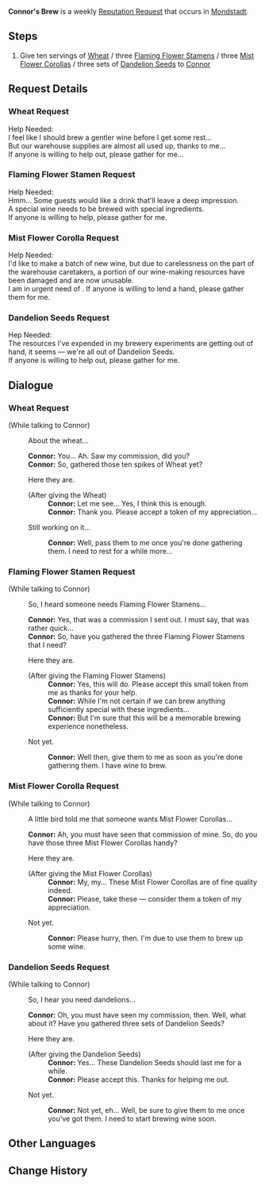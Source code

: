 {{Quest Infobox
|id            = 70702; 70703; 70704; 70705
|image         = NPC Connor Thumb.png
|type          = Request
|region        = Mondstadt
|description   = The [[Dawn Winery]]'s [[Connor]] requires ten servings of [[Wheat]] / three [[Flaming Flower Stamen]]s / three [[Mist Flower Corolla]]s / three sets of [[Dandelion Seed]]s.
|startLocation = [[Dawn Winery]], [[Mondstadt]]
|characters    = Connor; Traveler
|rep           = Mondstadt
|mora          = 20,000
}}
'''Connor's Brew''' is a weekly [[Reputation Request]] that occurs in [[Mondstadt]].

==Steps==
# Give ten servings of [[Wheat]] / three [[Flaming Flower Stamen]]s / three [[Mist Flower Corolla]]s / three sets of [[Dandelion Seed]]s to [[Connor]]

==Request Details==
===Wheat Request===
Help Needed:<br />
I feel like I should brew a gentler wine before I get some rest...<br />
But our warehouse supplies are almost all used up, thanks to me...<br />
If anyone is willing to help out, please gather {{Color|buzzword|ten spikes of Wheat}} for me...

===Flaming Flower Stamen Request===
Help Needed:<br />
Hmm... Some guests would like a drink that'll leave a deep impression.<br />
A special wine needs to be brewed with special ingredients.<br />
If anyone is willing to help, please gather {{Color|buzzword|three Flaming Flower Stamens}} for me.

===Mist Flower Corolla Request===
Help Needed:<br />
I'd like to make a batch of new wine, but due to carelessness on the part of the warehouse caretakers, a portion of our wine-making resources have been damaged and are now unusable.<br />
I am in urgent need of {{Color|buzzword|three Mist Flower Corollas}}. If anyone is willing to lend a hand, please gather them for me.

===Dandelion Seeds Request===
Hep Needed:<br />
The resources I've expended in my brewery experiments are getting out of hand, it seems &mdash; we're all out of Dandelion Seeds.<br />
If anyone is willing to help out, please gather {{Color|buzzword|three sets of Dandelion Seeds}} for me.

==Dialogue==
===Wheat Request===
{{Dialogue start}}
;(While talking to Connor)
:{{DIcon|Quest}} About the wheat...
:'''Connor:''' You... Ah. Saw my commission, did you?
:'''Connor:''' So, gathered those ten spikes of Wheat yet?
:{{DIcon|Quest}} Here they are.
:;(After giving the Wheat)
::'''Connor:''' Let me see... Yes, I think this is enough.
::'''Connor:''' Thank you. Please accept a token of my appreciation...
:{{DIcon}} Still working on it...
::'''Connor:''' Well, pass them to me once you're done gathering them. I need to rest for a while more...

===Flaming Flower Stamen Request===
;(While talking to Connor)
:{{DIcon|Quest}} So, I heard someone needs Flaming Flower Stamens...
:'''Connor:''' Yes, that was a commission I sent out. I must say, that was rather quick...
:'''Connor:''' So, have you gathered the three Flaming Flower Stamens that I need?
:{{DIcon|Quest}} Here they are.
:;(After giving the Flaming Flower Stamens)
::'''Connor:''' Yes, this will do. Please accept this small token from me as thanks for your help.
::'''Connor:''' While I'm not certain if we can brew anything sufficiently special with these ingredients...
::'''Connor:''' But I'm sure that this will be a memorable brewing experience nonetheless.
:{{DIcon}} Not yet.
::'''Connor:''' Well then, give them to me as soon as you're done gathering them. I have wine to brew.

===Mist Flower Corolla Request===
;(While talking to Connor)
:{{DIcon|Quest}} A little bird told me that someone wants Mist Flower Corollas...
:'''Connor:''' Ah, you must have seen that commission of mine. So, do you have those three Mist Flower Corollas handy?
:{{DIcon|Quest}} Here they are.
:;(After giving the Mist Flower Corollas)
::'''Connor:''' My, my... These Mist Flower Corollas are of fine quality indeed.
::'''Connor:''' Please, take these &mdash; consider them a token of my appreciation.
:{{DIcon}} Not yet.
::'''Connor:''' Please hurry, then. I'm due to use them to brew up some wine.

===Dandelion Seeds Request===
;(While talking to Connor)
:{{DIcon|Quest}} So, I hear you need dandelions...
:'''Connor:''' Oh, you must have seen my commission, then. Well, what about it? Have you gathered three sets of Dandelion Seeds?
:{{DIcon|Quest}} Here they are.
:;(After giving the Dandelion Seeds)
::'''Connor:''' Yes... These Dandelion Seeds should last me for a while.
::'''Connor:''' Please accept this. Thanks for helping me out.
:{{DIcon}} Not yet.
::'''Connor:''' Not yet, eh... Well, be sure to give them to me once you've got them. I need to start brewing wine soon.
{{Dialogue end}}

==Other Languages==
{{Other Languages
|en      = Connor's Brew
|zhs     = 康纳的酿酒材料需求
|zhs_rm  = Kāngnà de Niàngjiǔ Cáiliào Xūqiú
|zht     = 康納的釀酒材料需求
|zht_rm  = Kāngnà de Niàngjiǔ Cáiliào Xūqiú
|zh_tl   = Connor's Brewing Material Needs
|ja      = コナーの醸造材料のリクエスト
|ja_rm   = Konaa no Jouzou Zairyou no Rikuesuto
|ja_tl   = Connor's Brewing Ingredient Request
|ko      = 코너의 주조 재료 부탁
|ko_rm   = 
|ko_tl   = 
|es      = Materiales de vino para Connor
|es_tl   = Wine Materials for Connor
|fr      = Le vin artisanal de Connor
|fr_tl   = Connor's Home-Made Wine
|ru      = Алкогольные ингредиенты для Коннора
|ru_tl   = 
|th      = การสรรหาวัตถุดิบหมักไวน์ของ Connor
|th_rm   = 
|th_tl   = 
|vi      = Nguyên liệu ủ rượu Connor cần
|vi_tl   = 
|de      = Connors Gebräu
|de_tl   = Connor's Brew
|id      = Bahan yang Dibutuhkan Connor
|id_tl   = Ingredients that Are Needed by Connor
|pt      = Pedido de Materiais para Fermentação de Vinho de Connor
|pt_tl   = Connor's Order of Materials for Fermentation of Wine
}}

==Change History==
{{Change History|1.1}}
